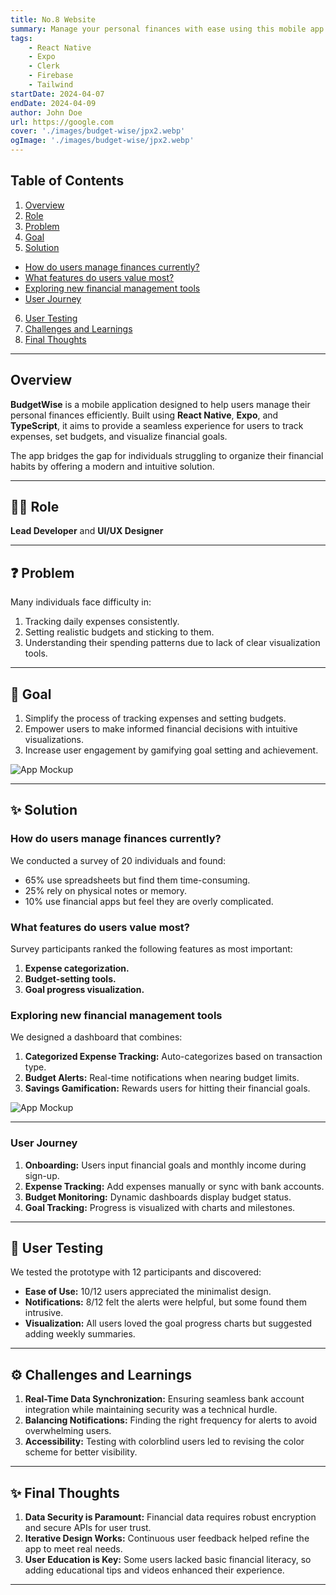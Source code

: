 ```yaml
---
title: No.8 Website
summary: Manage your personal finances with ease using this mobile app concept. Track your expenses, set budgets, and visualize your spending habits. Built with React Native, Expo, Clerk, Firebase, and Tailwind.
tags:
    - React Native
    - Expo
    - Clerk
    - Firebase
    - Tailwind
startDate: 2024-04-07
endDate: 2024-04-09
author: John Doe
url: https://google.com
cover: './images/budget-wise/jpx2.webp'
ogImage: './images/budget-wise/jpx2.webp'
---
```


## Table of Contents
1. [Overview](#overview)
2. [Role](#role)
3. [Problem](#problem)
4. [Goal](#goal)
5. [Solution](#solution)
- [How do users manage finances currently?](#how-do-users-manage-finances-currently)
- [What features do users value most?](#what-features-do-users-value-most)
- [Exploring new financial management tools](#exploring-new-financial-management-tools)
- [User Journey](#user-journey)
6. [User Testing](#user-testing)
7. [Challenges and Learnings](#challenges-and-learnings)
8. [Final Thoughts](#final-thoughts)

---

## Overview
**BudgetWise** is a mobile application designed to help users manage their personal finances efficiently. Built using **React Native**, **Expo**, and **TypeScript**, it aims to provide a seamless experience for users to track expenses, set budgets, and visualize financial goals.

The app bridges the gap for individuals struggling to organize their financial habits by offering a modern and intuitive solution.

---

## 👨‍💻 Role
**Lead Developer** and **UI/UX Designer**

---

## ❓ Problem
Many individuals face difficulty in:
1. Tracking daily expenses consistently.
2. Setting realistic budgets and sticking to them.
3. Understanding their spending patterns due to lack of clear visualization tools.

---

## 🎯 Goal
1. Simplify the process of tracking expenses and setting budgets.
2. Empower users to make informed financial decisions with intuitive visualizations.
3. Increase user engagement by gamifying goal setting and achievement.

![App Mockup](./images/budget-wise/finance1.webp)

---

## ✨ Solution

### How do users manage finances currently?
We conducted a survey of 20 individuals and found:
- 65% use spreadsheets but find them time-consuming.
- 25% rely on physical notes or memory.
- 10% use financial apps but feel they are overly complicated.

### What features do users value most?
Survey participants ranked the following features as most important:
1. **Expense categorization.**
2. **Budget-setting tools.**
3. **Goal progress visualization.**

### Exploring new financial management tools
We designed a dashboard that combines:
1. **Categorized Expense Tracking:** Auto-categorizes based on transaction type.
2. **Budget Alerts:** Real-time notifications when nearing budget limits.
3. **Savings Gamification:** Rewards users for hitting their financial goals.

![App Mockup](./images/budget-wise/fincs.webp)

---

### User Journey
1. **Onboarding:** Users input financial goals and monthly income during sign-up.
2. **Expense Tracking:** Add expenses manually or sync with bank accounts.
3. **Budget Monitoring:** Dynamic dashboards display budget status.
4. **Goal Tracking:** Progress is visualized with charts and milestones.

---

## 🧪 User Testing
We tested the prototype with 12 participants and discovered:
- **Ease of Use:** 10/12 users appreciated the minimalist design.
- **Notifications:** 8/12 felt the alerts were helpful, but some found them intrusive.
- **Visualization:** All users loved the goal progress charts but suggested adding weekly summaries.

---

## ⚙️ Challenges and Learnings
1. **Real-Time Data Synchronization:** Ensuring seamless bank account integration while maintaining security was a technical hurdle.
2. **Balancing Notifications:** Finding the right frequency for alerts to avoid overwhelming users.
3. **Accessibility:** Testing with colorblind users led to revising the color scheme for better visibility.

---

## ✨ Final Thoughts
1. **Data Security is Paramount:** Financial data requires robust encryption and secure APIs for user trust.
2. **Iterative Design Works:** Continuous user feedback helped refine the app to meet real needs.
3. **User Education is Key:** Some users lacked basic financial literacy, so adding educational tips and videos enhanced their experience.

---
